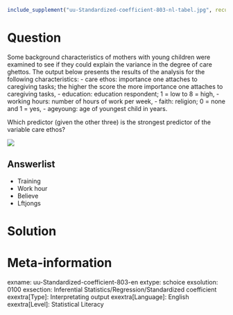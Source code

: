 ```r
include_supplement("uu-Standardized-coefficient-803-nl-tabel.jpg", recursive = TRUE)
```

Question
========
Some background characteristics of mothers with young children were examined to see if they could explain the variance in the degree of care ghettos. The output below presents the results of the analysis for the following characteristics:
- care ethos: importance one attaches to caregiving tasks; the higher the score the more importance one attaches to caregiving tasks,
- education: education respondent; 1 = low to 8 = high,
- working hours: number of hours of work per week,
- faith: religion; 0 = none and 1 = yes,
- ageyoung: age of youngest child in years.

Which predictor (given the other three) is the strongest predictor of the variable care ethos?


![](uu-Standardized-coefficient-803-nl-tabel.jpg)

Answerlist
----------
* Training
* Work hour
* Believe
* Lftjongs


Solution
========

Meta-information
================
exname: uu-Standardized-coefficient-803-en
extype: schoice
exsolution: 0100
exsection: Inferential Statistics/Regression/Standardized coefficient
exextra[Type]: Interpretating output
exextra[Language]: English
exextra[Level]: Statistical Literacy
